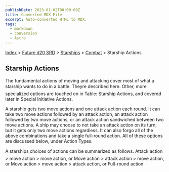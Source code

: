 ```yaml
---
publishDate: 2023-01-02T00:00:00Z
title: Converted MDX File
excerpt: Auto-converted HTML to MDX.
tags:
  - markdown
  - conversion
  - Astro
---
```






[Index](-index) > [Future d20 SRD](future-d20-srd-index) > [Starships](future-d20-srd-starships-index) > [Combat](future-d20-srd-starships-combat-index) > Starship Actions




## Starship Actions


The fundamental actions of moving and attacking cover most of what a starship wants to do in a battle. Theyre described here. Other, more specialized options are touched on in Table: Starship Actions, and covered later in Special Initiative Actions.


A starship gets two move actions and one attack action each round. It can take two move actions followed by an attack action, an attack action followed by two move actions, or an attack action sandwiched between two move actions. A ship may choose to not take an attack action on its turn, but it gets only two move actions regardless. It can also forgo all of the above combinations and take a single full-round action. All of these options are discussed below, under Action Types.


A starships choices of actions can be summarized as follows.
Attack action > move action > move action, or
Move action > attack action > move action, or
Move action > move action > attack action, or
Full-round action




